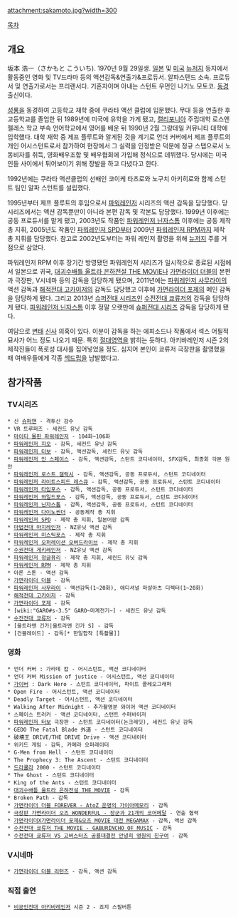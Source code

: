 attachment:sakamoto.jpg?width=300

[[목차]]

== 개요 ==
坂本 浩一（さかもと こういち). 1970년 9월 29일생. [[일본]] 및 [[미국]] [[뉴저지]] 등지에서 활동중인 영화 및 TV드라마 등의 액션감독&연출가&프로듀서. 알파스탠드 소속. 프로듀서 및 연출가로서는 프리랜서다. 기혼자이며 아내는 스턴트 우먼인 나기노 모토코. [[동경]] 출신이다. 

[[성룡]]을 동경하여 고등학교 재학 중에 쿠라타 액션 클럽에 입문했다. 무대 등을 연출한 후 고등학교를 졸업한 뒤 1989년에 미국에 유학을 가게 됐고, [[캘리포니아]] 주립대학 로스앤젤레스 학교 부속 언어학교에서 영어를 배운 뒤 1990년 2월 그랑데일 커뮤니티 대학에 입학했다. 대학 재학 중 제프 플루트와 알게된 것을 계기로 언더 커버에서 제프 플루트의 개인 어시스턴트로서 참가하여 현장에서 그 실력을 인정받은 덕분에 정규 스탭으로서 노동비자를 취득, 영화배우조합 및 배우협회에 가입해 정식으로 데뷔했다. 당시에는 미국인들 사이에서 튀어보이기 위해 장발을 하고 다녔다고 한다.

1992년에는 쿠라타 액션클럽의 선배인 코이케 타츠로와 노구치 아키히로와 함께 스턴트 팀인 알파 스턴트를 설립했다.

1995년부터 제프 플루트의 후임으로서 [[파워레인저]] 시리즈의 액션 감독을 담당했다. 당 시리즈에서는 액션 감독뿐만이 아니라 본편 감독 및 각본도 담당했다. 1999년 이후에는 공동 프로듀서를 맡게 됐고, 2003년도 작품인 [[파워레인저 닌자스톰]] 이후에는 공동 제작 총 지휘, 2005년도 작품인 [[파워레인저 SPD]]부터 2009년 [[파워레인저 RPM]]까지 제작 총 지휘를 담당했다. 참고로 2002년도부터는 파워 레인저 촬영을 위해 [[뉴저지]] 주를 거점으로 삼았다. 

파워레인저 RPM 이후 장기간 방영됐던 파워레인저 시리즈가 일시적으로 종료된 시점에서 일본으로 귀국, [[대괴수배틀 울트라 은하전설 THE MOVIE]]나 [[가면라이더 더블]]의 본편과 극장판, V시네마 등의 감독을 담당하게 됐으며, 2011년에는 [[파워레인저 사무라이]]의 액션 감독과 [[해적전대 고카이저]]의 감독도 담당했고 이후에 [[가면라이더 포제]]의 메인 감독을 담당하게 됐다. 그리고 2013년 [[슈퍼전대 시리즈]]인 [[수전전대 쿄류저]]의 감독을 담당하게 됐다. [[파워레인저 닌자스톰]] 이후 정말 오랫만에 [[슈퍼전대 시리즈]] 감독을 담당하게 됐다.

여담으로 [[변태]] [[신사]] 의혹이 있다. 이분이 감독을 하는 에피소드나 작품에서 섹스 어필적 묘사가 어느 정도 나오기 때문. 특히 [[절대영역]]을 밝히는 듯하다. 아키바레인저 시즌 2의 제작진들이 폭로성 대사를 집어넣었을 정도. 심지어 본인이 쿄류저 극장판을 촬영했을 때 여배우들에게 각종 [[섹드립]]을 남발했다고.

== 참가작품 ==
=== TV시리즈 ===
 * 신 [[슈퍼맨]] - 격투신 감수
 * VR 트루퍼즈 - 세컨드 유닛 감독
 * [[마이티 몰핀 파워레인저]] - 104화~106화 
 * [[파워레인저 지오]] - 감독, 세컨드 유닛 감독
 * [[파워레인저 터보]] - 감독, 액션감독, 세컨드 유닛 감독
 * [[파워레인저 인 스페이스]] - 감독, 액션감독, 스턴트 코디네이터, SFX감독, 최종회 각본 원안 
 * [[파워레인저 로스트 갤럭시]] - 감독, 액션감독, 공동 프로듀서, 스턴트 코디네이터
 * [[파워레인저 라이트스피드 레스큐]] - 감독, 액션감독, 공동 프로듀서, 스턴트 코디네이터
 * [[파워레인저 타임포스]] - 감독, 액션감독, 공동 프로듀서, 스턴트 코디네이터
 * [[파워레인저 와일드포스]] - 감독, 액션감독, 공동 프로듀서, 스턴트 코디네이터
 * [[파워레인저 닌자스톰]] - 감독, 액션감독, 공동 프로듀서, 스턴트 코디네이터
 * [[파워레인저 다이노썬더]] - 공동제작 총 지휘
 * [[파워레인저 SPD]] - 제작 총 지휘, 일본어판 감독
 * [[마법전대 마지레인저]] - NZ유닛 액션 감독
 * [[파워레인저 미스틱포스]] - 제작 총 지휘
 * [[파워레인저 오퍼레이션 오버드라이브]] - 제작 총 지휘
 * [[수권전대 게키레인저]] - NZ유닛 액션 감독
 * [[파워레인저 정글퓨리]] - 제작 총 지휘, 세컨드 유닛 감독
 * [[파워레인저 RPM]] - 제작 총 지휘
 * 아론 스톤 - 액션 감독
 * [[가면라이더 더블]] - 감독
 * [[파워레인저 사무라이]] - 액션감독(1~20화), 애디셔널 마샬아츠 디렉터(1~20화)
 * [[해적전대 고카이저]] - 감독
 * [[가면라이더 포제]] - 감독
 * [wiki:"GARO#s-3.5" GARO~마계전기~] - 세컨드 유닛 감독
 * [[수전전대 쿄류저]] - 감독
 * [울트라맨 긴가|울트라맨 긴가 S] - 감독
 * [건블레이드] - 감독[* 한일합작 [특촬물]]

=== 영화 ===
 * 언더 커버 : 가라데 캅 - 어시스턴트, 액션 코디네이터
 * 언더 커버 Mission of justice - 어시스턴트, 액션 코디네이터
 * [[가이버]] : Dark Hero - 스턴트 코디네이터, 파이트 콜레오그래퍼
 * Open Fire - 어시스턴트, 액션 코디네이터
 * Deadly Target - 어시스턴트, 액션 코디네이터
 * Walking After Midnight - 추가촬영분 와이어 액션 코디네이터
 * 스페이스 트러커 - 액션 코디네이터, 스턴트 수퍼바이저
 * [[파워레인저 터보]] 극장판 - 스턴트 코디네이터(논크레딧), 세컨드 유닛 감독
 * GEDO The Fatal Blade 外道 - 스턴트 코디네이터
 * 破壊王 DRIVE/THE DRIVE Drive - 액션 코디네이터
 * 위키드 게임 - 감독, 카메라 오퍼레이터
 * G-Men from Hell - 스턴트 코디네이터
 * The Prophecy 3: The Ascent - 스턴트 코디네이터
 * [[드라큘라]] 2000 - 스턴트 코디네이터
 * The Ghost - 스턴트 코디네이터
 * King of the Ants - 스턴트 코디네이터
 * [[대괴수배틀 울트라 은하전설 THE MOVIE]] - 감독
 * Broken Path - 감독
 * [[가면라이더 더블 FOREVER - AtoZ 운명의 가이아메모리]] - 감독
 * [[극장판 가면라이더 오즈 WONDERFUL - 장군과 21개의 코어메달]] - 연출 협력
 * [[가면라이더X가면라이더 포제&오즈 MOVIE 대전 MEGAMAX]] - 감독, 액션 감독
 * [[수전전대 쿄류저 THE MOVIE - GABURINCHO OF MUSIC]] - 감독
 * [[수전전대 쿄류저 VS 고버스터즈|수전전대 쿄류저 VS 고버스터즈 공룡대결전 안녕히 영원의 친구여]] - 감독

=== V시네마 ===
 * [[가면라이더 더블 리턴즈]] - 감독, 액션 감독

=== 직접 출연 ===
 * [[비공인전대 아키바레인저]] 시즌 2 - 죠지 스필버튼
